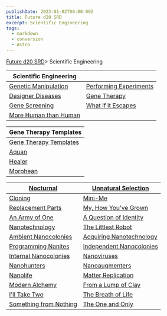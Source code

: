```yaml
---
publishDate: 2023-01-02T00:00:00Z
title: Future d20 SRD
excerpt: Scientific Engineering
tags:
  - markdown
  - conversion
  - Astro
---
```







[Future d20 SRD](/#futureD20)> Scientific Engineering
    





|Scientific Engineering                                |                                           |
|------------------------------------------|------------------------------------------------|
| [Genetic Manipulation](future-d20-srd-scientific-engineering-genetic-manipulation) | [Performing Experiments](future-d20-srd-scientific-engineering-performing-experments) |
| [Designer Diseases](future-d20-srd-scientific-engineering-designer-diseases)         | [Gene Therapy](future-d20-srd-scientific-engineering-gene-therapy)                     |
| [Gene Screening](future-d20-srd-scientific-engineering-gene-screening)               | [What if it Escapes](future-d20-srd-scientific-engineering-what-if-it-escapes)           |
| [More Human than Human](future-d20-srd-scientific-engineering-more-human-than-human) |                                                    |




| Gene Therapy Templates                                                                                     |
|-------------------------------------------------------------------------------------------------------------|
| [Gene Therapy Templates](future-d20-srd-scientific-engineering-gene-therapy-templates-index)                  |
| [Aquan](future-d20-srd-scientific-engineering-gene-therapy-templates-aquan)                                   |
| [Healer](future-d20-srd-scientific-engineering-gene-therapy-templates-healer)                                 |
| [Morphean](future-d20-srd-scientific-engineering-gene-therapy-templates-morphean)                             |



| [Nocturnal](future-d20-srd-scientific-engineering-gene-therapy-templates-nocturnal) | [Unnatural Selection](future-d20-srd-scientific-engineering-unnatural-selection) |
|---|---|
| [Cloning](future-d20-srd-scientific-engineering-cloning) | [Mini-Me](future-d20-srd-scientific-engineering-mini-me) |
| [Replacement Parts](future-d20-srd-scientific-engineering-replacement-parts) | [My, How You've Grown](future-d20-srd-scientific-engineering-my-how-youve-grown) |
| [An Army of One](future-d20-srd-scientific-engineering-an-army-of-one) | [A Question of Identity](future-d20-srd-scientific-engineering-a-question-of-identity) |
| [Nanotechnology](future-d20-srd-scientific-engineering-nanotechnology) | [The Littlest Robot](future-d20-srd-scientific-engineering-the-littlest-robot) |
| [Ambient Nanocolonies](future-d20-srd-scientific-engineering-ambient-nanotechnologies) | [Acquiring Nanotechnology](future-d20-srd-scientific-engineering-acquiring-nanotechnologies) |
| [Programming Nanites](future-d20-srd-scientific-engineering-programming-nanites) | [Independent Nanocolonies](future-d20-srd-scientific-engineering-independent-nanocolonies) |
| [Internal Nanocolonies](future-d20-srd-scientific-engineering-internal-nanocolonies) | [Nanoviruses](future-d20-srd-scientific-engineering-nanoviruses) |
| [Nanohunters](future-d20-srd-scientific-engineering-nanohunters) | [Nanoaugmenters](future-d20-srd-scientific-engineering-nanoaugmenters) |
| [Nanolife](future-d20-srd-scientific-engineering-nanolife) | [Matter Replication](future-d20-srd-scientific-engineering-matter-replication) |
| [Modern Alchemy](future-d20-srd-scientific-engineering-modern-alchemy) | [From a Lump of Clay](future-d20-srd-scientific-engineering-from-a-lump-of-clay) |
| [I'll Take Two](future-d20-srd-scientific-engineering-ill-take-two) | [The Breath of Life](future-d20-srd-scientific-engineering-the-breath-of-life) |
| [Something from Nothing](future-d20-srd-scientific-engineering-something-from-nothing) | [The One and Only](future-d20-srd-scientific-engineering-the-one-and-only) |
